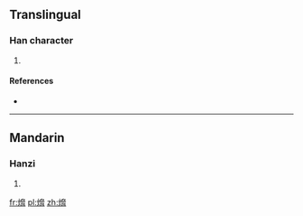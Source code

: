 ==Translingual==

===Han character===
{{Han char|rn=86|rad=火|as=10|sn=14|four=94827|canj=FKSB}}

# {{defn|Han|sort=火10}}

====References====
* {{Han ref|kx=0678.340|dkj=19281|dj=1090.230|hdz=32225.110|uh=7181|ud=29057|bh=E2C3|bd=58051}}

----

==Mandarin==

===Hanzi===
{{cmn-hanzi|pin=[[xié]] ([[xie2]])|wg=hsieh<sup>2</sup>}}

# {{defn|lang=cmn|sort=火10}}

[[fr:熁]]
[[pl:熁]]
[[zh:熁]]
